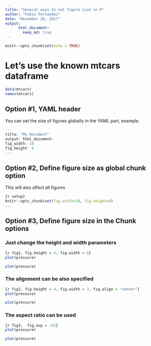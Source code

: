 ```yaml
---
title: "Several ways to set figure size in R"
author: "Fabio Fernandez"
date: "November 20, 2017"
output:  
      html_document:  
        keep_md: true
---
```


```r
knitr::opts_chunk$set(echo = TRUE)
```

# Let's use the known mtcars dataframe

```r
data(mtcars) 
names(mtcars) 
```

## Option #1, YAML header

You can set the size of figures globally in the YAML part, example.

```r
--- 
title: "My Document" 
output: html_document: 
fig_width: 10 
fig_height: 8 
---
```  

## Option #2, Define figure size as global chunk option
This will also affect all figures
  
```r
{r setup}
knitr::opts_chunk$set(fig.width=10, fig.height=8) 
...
```


## Option #3, Define figure size in the Chunk options

### Just change the height and width parameters
```r
{r fig1, fig.height = 4, fig.width = 6}
plot(pressure) 
```

```r
plot(pressure) 
```

### The alignment can be also specified
```r
{r fig2, fig.height = 4, fig.width = 3, fig.align = "center"}
plot(pressure) 
```

```r
plot(pressure) 
```

### The aspect ratio can be used
```r
{r fig3,  fig.asp = .62}
plot(pressure) 
```

```r
plot(pressure) 
```

